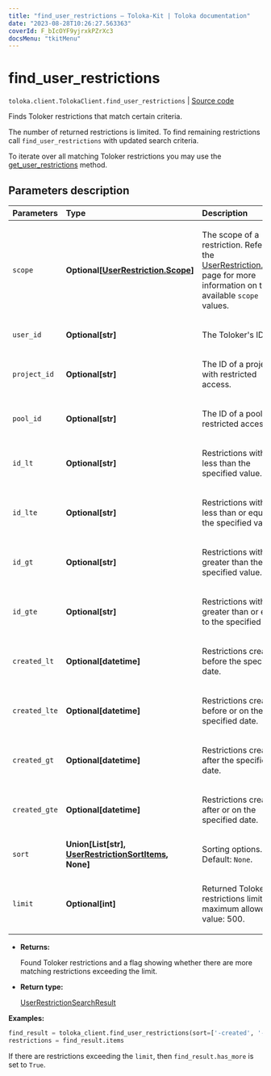 ```yaml
---
title: "find_user_restrictions — Toloka-Kit | Toloka documentation"
date: "2023-08-28T10:26:27.563363"
coverId: F_bIcOYF9yjrxkPZrXc3
docsMenu: "tkitMenu"
---
```


# find_user_restrictions

`toloka.client.TolokaClient.find_user_restrictions` | [Source code](https://github.com/Toloka/toloka-kit/blob/v1.2.1/src/client/__init__.py#L3301)

Finds Toloker restrictions that match certain criteria.

The number of returned restrictions is limited. To find remaining restrictions call `find_user_restrictions` with updated search criteria.

To iterate over all matching Toloker restrictions you may use the [get_user_restrictions](/docs/toloka-kit/reference/toloka.client.TolokaClient.get_user_restrictions) method.

## Parameters description

| Parameters | Type | Description |
| :----------| :----| :-----------|
`scope`|**Optional\[[UserRestriction.Scope](/docs/toloka-kit/reference/toloka.client.user_restriction.UserRestriction.Scope)\]**|<p>The scope of a restriction. Refer to the [UserRestriction.Scope](/docs/toloka-kit/reference/toloka.client.user_restriction.UserRestriction.Scope) page for more information on the available `scope` values.</p>
`user_id`|**Optional\[str\]**|<p>The Toloker's ID.</p>
`project_id`|**Optional\[str\]**|<p>The ID of a project with restricted access.</p>
`pool_id`|**Optional\[str\]**|<p>The ID of a pool with restricted access.</p>
`id_lt`|**Optional\[str\]**|<p>Restrictions with IDs less than the specified value.</p>
`id_lte`|**Optional\[str\]**|<p>Restrictions with IDs less than or equal to the specified value.</p>
`id_gt`|**Optional\[str\]**|<p>Restrictions with IDs greater than the specified value.</p>
`id_gte`|**Optional\[str\]**|<p>Restrictions with IDs greater than or equal to the specified value.</p>
`created_lt`|**Optional\[datetime\]**|<p>Restrictions created before the specified date.</p>
`created_lte`|**Optional\[datetime\]**|<p>Restrictions created before or on the specified date.</p>
`created_gt`|**Optional\[datetime\]**|<p>Restrictions created after the specified date.</p>
`created_gte`|**Optional\[datetime\]**|<p>Restrictions created after or on the specified date.</p>
`sort`|**Union\[List\[str\], [UserRestrictionSortItems](/docs/toloka-kit/reference/toloka.client.search_requests.UserRestrictionSortItems), None\]**|<p>Sorting options. Default: `None`.</p>
`limit`|**Optional\[int\]**|<p>Returned Toloker restrictions limit. The maximum allowed value: 500.</p>

* **Returns:**

  Found Toloker restrictions and a flag showing whether there are more matching restrictions exceeding the limit.

* **Return type:**

  [UserRestrictionSearchResult](/docs/toloka-kit/reference/toloka.client.search_results.UserRestrictionSearchResult)

**Examples:**

```python
find_result = toloka_client.find_user_restrictions(sort=['-created', '-id'], limit=10)
restrictions = find_result.items
```

If there are restrictions exceeding the `limit`, then `find_result.has_more` is set to `True`.
